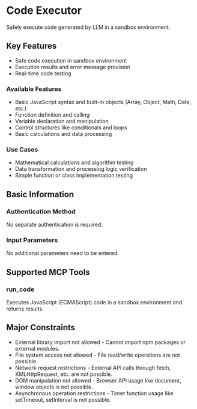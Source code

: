 # Code Executor

Safely execute code generated by LLM in a sandbox environment.

## Key Features
- Safe code execution in sandbox environment
- Execution results and error message provision
- Real-time code testing

### Available Features
- Basic JavaScript syntax and built-in objects (Array, Object, Math, Date, etc.)
- Function definition and calling
- Variable declaration and manipulation
- Control structures like conditionals and loops
- Basic calculations and data processing

### Use Cases
- Mathematical calculations and algorithm testing
- Data transformation and processing logic verification
- Simple function or class implementation testing

## Basic Information

### Authentication Method
No separate authentication is required.

### Input Parameters
No additional parameters need to be entered.

## Supported MCP Tools

### run_code
Executes JavaScript (ECMAScript) code in a sandbox environment and returns results.

## Major Constraints
- External library import not allowed - Cannot import npm packages or external modules.
- File system access not allowed - File read/write operations are not possible.
- Network request restrictions - External API calls through fetch, XMLHttpRequest, etc. are not possible.
- DOM manipulation not allowed - Browser API usage like document, window objects is not possible.
- Asynchronous operation restrictions - Timer function usage like setTimeout, setInterval is not possible. 
